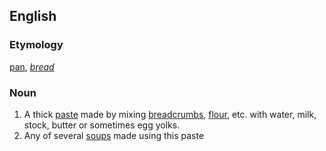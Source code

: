==English==

===Etymology===
{{Sp.}} [[pan]], ''[[bread]]''

===Noun===
{{en-noun}}

# A thick [[paste]] made by mixing [[breadcrumb]]s, [[flour]], etc. with water, milk, stock, butter or sometimes egg yolks. 
# Any of several [[soup]]s made using this paste